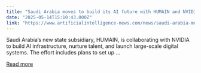 ```yaml
---
title: "Saudi Arabia moves to build its AI future with HUMAIN and NVIDIA"
date: "2025-05-14T15:10:43.000Z"
link: "https://www.artificialintelligence-news.com/news/saudi-arabia-moves-to-build-its-ai-future-humain-and-nvidia/"
---
```


Saudi Arabia&#8217;s new state subsidiary, HUMAIN, is collaborating with NVIDIA to build AI infrastructure, nurture talent, and launch large-scale digital systems. The effort includes plans to set up ...

[Read more](https://www.artificialintelligence-news.com/news/saudi-arabia-moves-to-build-its-ai-future-humain-and-nvidia/)
